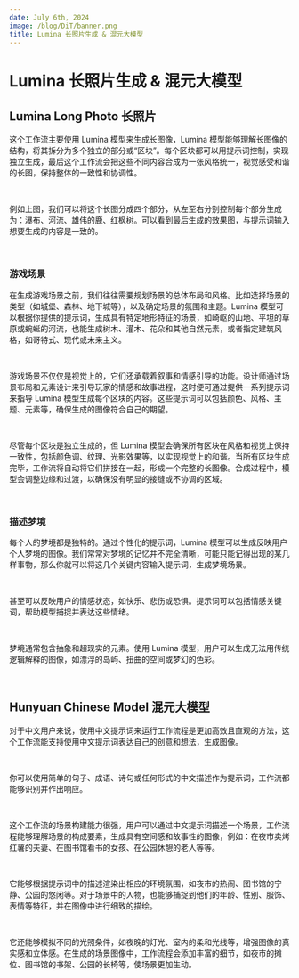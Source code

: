 ```yaml
---
date: July 6th, 2024
image: /blog/DiT/banner.png
title: Lumina 长照片生成 & 混元大模型
---
```



# Lumina 长照片生成 & 混元大模型

## Lumina Long Photo 长照片

这个工作流主要使用 Lumina 模型来生成长图像，Lumina 模型能够理解长图像的结构，将其拆分为多个独立的部分或“区块”。每个区块都可以用提示词控制，实现独立生成，最后这个工作流会把这些不同内容合成为一张风格统一，视觉感受和谐的长图，保持整体的一致性和协调性。

<br/>
<PhotoProvider>
  <PhotoView src="/blog/DiT/001.png">
    <img src="/blog/DiT/001.png" alt="" className="rounded-lg"/>
  </PhotoView>
</PhotoProvider>

例如上图，我们可以将这个长图分成四个部分，从左至右分别控制每个部分生成为：瀑布、河流、雄伟的鹿、红枫树。可以看到最后生成的效果图，与提示词输入想要生成的内容是一致的。

<br/>
<PhotoProvider>
  <PhotoView src="/blog/DiT/002.png">
    <img src="/blog/DiT/002.png" alt="" className="rounded-lg"/>
  </PhotoView>
</PhotoProvider>

### 游戏场景

在生成游戏场景之前，我们往往需要规划场景的总体布局和风格。比如选择场景的类型（如城堡、森林、地下城等），以及确定场景的氛围和主题。Lumina 模型可以根据你提供的提示词，生成具有特定地形特征的场景，如崎岖的山地、平坦的草原或蜿蜒的河流，也能生成树木、灌木、花朵和其他自然元素，或者指定建筑风格，如哥特式、现代或未来主义。

<br/>
<PhotoProvider>
  <PhotoView src="/blog/DiT/003.png">
    <img src="/blog/DiT/003.png" alt="" className="rounded-lg"/>
  </PhotoView>
</PhotoProvider>

游戏场景不仅仅是视觉上的，它们还承载着叙事和情感引导的功能。设计师通过场景布局和元素设计来引导玩家的情感和故事进程，这时便可通过提供一系列提示词来指导 Lumina 模型生成每个区块的内容。这些提示词可以包括颜色、风格、主题、元素等，确保生成的图像符合自己的期望。

<br/>
<PhotoProvider>
  <PhotoView src="/blog/DiT/004.png">
    <img src="/blog/DiT/004.png" alt="" className="rounded-lg"/>
  </PhotoView>
</PhotoProvider>

尽管每个区块是独立生成的，但 Lumina 模型会确保所有区块在风格和视觉上保持一致性，包括颜色调、纹理、光影效果等，以实现视觉上的和谐。当所有区块生成完毕，工作流将自动将它们拼接在一起，形成一个完整的长图像。合成过程中，模型会调整边缘和过渡，以确保没有明显的接缝或不协调的区域。

<br/>
<PhotoProvider>
  <PhotoView src="/blog/DiT/005.png">
    <img src="/blog/DiT/005.png" alt="" className="rounded-lg"/>
  </PhotoView>
</PhotoProvider>

### 描述梦境

每个人的梦境都是独特的。通过个性化的提示词，Lumina 模型可以生成反映用户个人梦境的图像。我们常常对梦境的记忆并不完全清晰，可能只能记得出现的某几样事物，那么你就可以将这几个关键内容输入提示词，生成梦境场景。

<br/>
<PhotoProvider>
  <PhotoView src="/blog/DiT/006.png">
    <img src="/blog/DiT/006.png" alt="" className="rounded-lg"/>
  </PhotoView>
</PhotoProvider>

甚至可以反映用户的情感状态，如快乐、悲伤或恐惧。提示词可以包括情感关键词，帮助模型捕捉并表达这些情绪。

<br/>
<PhotoProvider>
  <PhotoView src="/blog/DiT/007.png">
    <img src="/blog/DiT/007.png" alt="" className="rounded-lg"/>
  </PhotoView>
</PhotoProvider>

梦境通常包含抽象和超现实的元素。使用 Lumina 模型，用户可以生成无法用传统逻辑解释的图像，如漂浮的岛屿、扭曲的空间或梦幻的色彩。

<br/>
<PhotoProvider>
  <PhotoView src="/blog/DiT/008.png">
    <img src="/blog/DiT/008.png" alt="" className="rounded-lg"/>
  </PhotoView>
</PhotoProvider>

## Hunyuan Chinese Model 混元大模型

对于中文用户来说，使用中文提示词来运行工作流程是更加高效且直观的方法，这个工作流能支持使用中文提示词表达自己的创意和想法，生成图像。

<br/>
<PhotoProvider>
  <PhotoView src="/blog/DiT/009.png">
    <img src="/blog/DiT/009.png" alt="" className="rounded-lg"/>
  </PhotoView>
</PhotoProvider>

你可以使用简单的句子、成语、诗句或任何形式的中文描述作为提示词，工作流都能够识别并作出响应。

<br/>
<PhotoProvider>
  <PhotoView src="/blog/DiT/010.png">
    <img src="/blog/DiT/010.png" alt="" className="rounded-lg"/>
  </PhotoView>
</PhotoProvider>

这个工作流的场景构建能力很强，用户可以通过中文提示词描述一个场景，工作流程能够理解场景的构成要素，生成具有空间感和故事性的图像，例如：在夜市卖烤红薯的夫妻、在图书馆看书的女孩、在公园休憩的老人等等。

<br/>
<PhotoProvider>
  <PhotoView src="/blog/DiT/011.png">
    <img src="/blog/DiT/011.png" alt="" className="rounded-lg"/>
  </PhotoView>
</PhotoProvider>

它能够根据提示词中的描述渲染出相应的环境氛围，如夜市的热闹、图书馆的宁静、公园的悠闲等。对于场景中的人物，也能够捕捉到他们的年龄、性别、服饰、表情等特征，并在图像中进行细致的描绘。

<br/>
<PhotoProvider>
  <PhotoView src="/blog/DiT/012.png">
    <img src="/blog/DiT/012.png" alt="" className="rounded-lg"/>
  </PhotoView>
</PhotoProvider>

它还能够模拟不同的光照条件，如夜晚的灯光、室内的柔和光线等，增强图像的真实感和立体感。在生成的场景图像中，工作流程会添加丰富的细节，如夜市的摊位、图书馆的书架、公园的长椅等，使场景更加生动。

<br/>
<PhotoProvider>
  <PhotoView src="/blog/DiT/013.png">
    <img src="/blog/DiT/013.png" alt="" className="rounded-lg"/>
  </PhotoView>
</PhotoProvider>

<Subscribe />






